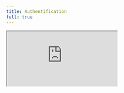 ```yaml
---
title: Authentification
full: true
---
```


<iframe
  src="https://codesandbox.io/embed/swr-auth-vl653w?codemirror=1&fontsize=14&theme=dark&autoresize=1&hidenavigation=1"
  style={{
    width: '100%',
    aspectRatio: 1,
    border: 0,
    overflow: 'hidden',
    background: 'rgb(21, 21, 21)'
  }}
  title="SWR - Authentification"
  allow="accelerometer; ambient-light-sensor; camera; encrypted-media; geolocation; gyroscope; hid; microphone; midi; payment; usb; vr; xr-spatial-tracking"
  sandbox="allow-autoplay allow-forms allow-modals allow-popups allow-presentation allow-same-origin allow-scripts"
/>
